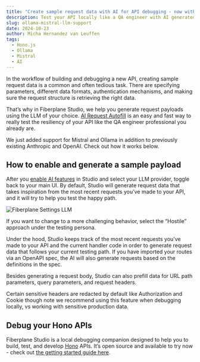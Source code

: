 ---
title: "Create sample request data with AI for API debugging - now with all major LLMs!"
description: Test your API locally like a QA engineer with AI generated sample request data. Now with Mistral and Ollama support.
slug: ollama-mistral-llm-support
date: 2024-10-23
author: Micha Hernandez van Leuffen
tags:
  - Hono.js
  - Ollama
  - Mistral
  - AI
---


In the workflow of building and debugging a new API, creating sample request data is a common and often tedious task.
There are specifying parameters, different data formats, authentication mechanisms, and making sure the request structure
is retrieving the right data.

That’s why in Fiberplane Studio, we help you generate request payloads using the LLM of your choice.
[AI Request Autofill](https://fiberplane.com/docs/features/generating-with-ai/) is an easy and fast way to really test the resiliency of your API like the QA engineer professional
you already are.

We just added support for Mistral and Ollama in addition to previously existing Anthropic and OpenAI.
Check out how it works below.

## How to enable and generate a sample payload

After you [enable AI features](https://fiberplane.com/docs/features/generating-with-ai/#enabling-request-autofill) in Studio and select your LLM provider,
toggle back to your main UI. By default, Studio will generate request data that takes inspiration from the most recent
requests you’ve made to your API, and it will try to help you test the happy path.

![Fiberplane Settings LLM](@/assets/blog/2024-10-23-llm-support.png)

If you want to change to a more challenging behavior, select the “Hostile” approach under the testing persona.

Under the hood, Studio keeps track of the most recent requests you’ve made to your API and the current handler code
in order to generate request data that follows your current testing path. If you have imported your routes via an
OpenAPI spec, the AI will also generate requests based on the definitions in the spec.

Besides generating a request body, Studio can also prefill data for URL path parameters, query parameters,
and request headers.

Certain sensitive headers are redacted by default like Authorization and Cookie though note we recommend
using this feature when debugging locally, vs working with sensitive production data.

## Debug your Hono APIs

Fiberplane Studio is a local debugging companion designed to help you to build, test, and develop [Hono](https://hono.dev) APIs.
It’s open source and available to try now - check out [the getting started guide here](https://fiberplane.com/docs/get-started/).

